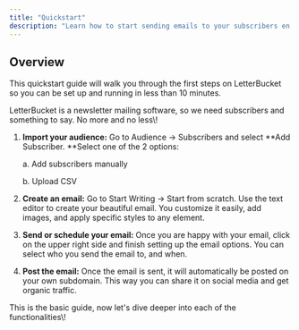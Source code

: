```yaml
---
title: "Quickstart"
description: "Learn how to start sending emails to your subscribers en just a few minutes"
---
```


## Overview

This quickstart guide will walk you through the first steps on LetterBucket so you can be set up and running in less than 10 minutes.

LetterBucket is a newsletter mailing software, so we need subscribers and something to say. No more and no less\\!

1. **Import your audience:** Go to Audience -\> Subscribers and select **Add Subscriber. **Select one of the 2 options:

   a. Add subscribers manually

   b. Upload CSV
2. **Create an email:** Go to Start Writing -\> Start from scratch. Use the text editor to create your beautiful email. You customize it easily, add images, and apply specific styles to any element.
3. **Send or schedule your email:** Once you are happy with your email, click on the upper right side and finish setting up the email options. You can select who you send the email to, and when.
4. **Post the email:** Once the email is sent, it will automatically be posted on your own subdomain. This way you can share it on social media and get organic traffic.

This is the basic guide, now let's dive deeper into each of the functionalities\\!